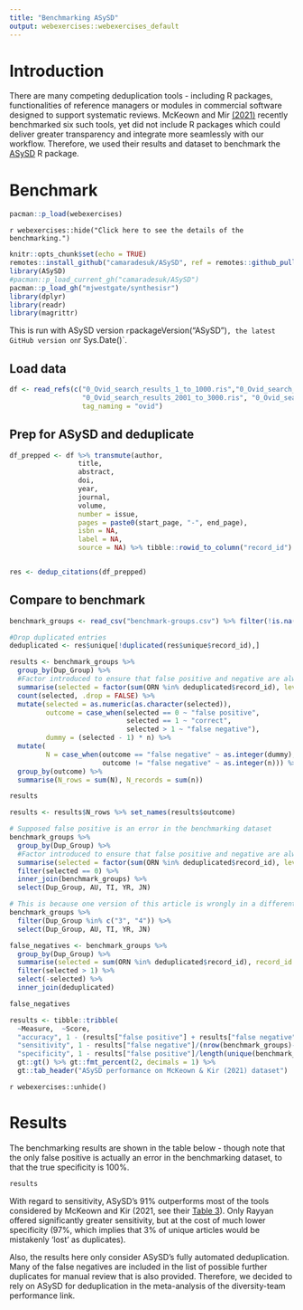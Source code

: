 ```yaml
---
title: "Benchmarking ASySD"
output: webexercises::webexercises_default
---
```


# Introduction

There are many competing deduplication tools - including R packages, functionalities of reference managers or modules in commercial software designed to support systematic reviews. McKeown and Mir [(2021)](https://doi.org/10.1186/s13643-021-01583-y) recently benchmarked six such tools, yet did not include R packages which could deliver greater transparency and integrate more seamlessly with our workflow. Therefore, we used their results and dataset to benchmark the [ASySD](https://github.com/camaradesuk/ASySD) R package.

# Benchmark
```r
pacman::p_load(webexercises)
```

`r webexercises::hide("Click here to see the details of the benchmarking.")`

```r
knitr::opts_chunk$set(echo = TRUE)
remotes::install_github("camaradesuk/ASySD", ref = remotes::github_pull("7"))
library(ASySD)
#pacman::p_load_current_gh("camaradesuk/ASySD")
pacman::p_load_gh("mjwestgate/synthesisr")
library(dplyr)
library(readr)
library(magrittr)
```

This is run with ASySD version `r `packageVersion("ASySD")`, the latest GitHub version on `r Sys.Date()`.

## Load data

```r
df <- read_refs(c("0_Ovid_search_results_1_to_1000.ris","0_Ovid_search_results_1001_to_2000.ris",
                  "0_Ovid_search_results_2001_to_3000.ris", "0_Ovid_search_results_3001_to_3130.ris"),
                  tag_naming = "ovid")
```

## Prep for ASySD and deduplicate


```r
df_prepped <- df %>% transmute(author, 
                 title, 
                 abstract, 
                 doi,
                 year,
                 journal,
                 volume,
                 number = issue,
                 pages = paste0(start_page, "-", end_page),
                 isbn = NA, 
                 label = NA,
                 source = NA) %>% tibble::rowid_to_column("record_id")


res <- dedup_citations(df_prepped)
```

## Compare to benchmark

```r
benchmark_groups <- read_csv("benchmark-groups.csv") %>% filter(!is.na(Dup_Group))

#Drop duplicated entries
deduplicated <- res$unique[!duplicated(res$unique$record_id),]

results <- benchmark_groups %>% 
  group_by(Dup_Group) %>%
  #Factor introduced to ensure that false positive and negative are always included - even when 0
  summarise(selected = factor(sum(ORN %in% deduplicated$record_id), levels = 0:20)) %>% 
  count(selected, .drop = FALSE) %>%
  mutate(selected = as.numeric(as.character(selected)),
         outcome = case_when(selected == 0 ~ "false positive",
                             selected == 1 ~ "correct",
                             selected > 1 ~ "false negative"),
         dummy = (selected - 1) * n) %>%
  mutate(
         N = case_when(outcome == "false negative" ~ as.integer(dummy),
                       outcome != "false negative" ~ as.integer(n))) %>%
  group_by(outcome) %>%
  summarise(N_rows = sum(N), N_records = sum(n))

results

results <- results$N_rows %>% set_names(results$outcome)

# Supposed false positive is an error in the benchmarking dataset
benchmark_groups %>% 
  group_by(Dup_Group) %>%
  #Factor introduced to ensure that false positive and negative are always included - even when 0
  summarise(selected = factor(sum(ORN %in% deduplicated$record_id), levels = 0:20)) %>% 
  filter(selected == 0) %>% 
  inner_join(benchmark_groups) %>% 
  select(Dup_Group, AU, TI, YR, JN)

# This is because one version of this article is wrongly in a different benchmarking group
benchmark_groups %>% 
  filter(Dup_Group %in% c("3", "4")) %>% 
  select(Dup_Group, AU, TI, YR, JN)

false_negatives <- benchmark_groups %>% 
  group_by(Dup_Group) %>%
  summarise(selected = sum(ORN %in% deduplicated$record_id), record_id = as.character(ORN[ORN %in% deduplicated$record_id])) %>% 
  filter(selected > 1) %>% 
  select(-selected) %>%
  inner_join(deduplicated)

false_negatives

results <- tibble::tribble(
  ~Measure,  ~Score,
  "accuracy", 1 - (results["false positive"] + results["false negative"])/nrow(df),
  "sensitivity", 1 - results["false negative"]/(nrow(benchmark_groups)-length(unique(benchmark_groups$Dup_Group))),
  "specificity", 1 - results["false positive"]/length(unique(benchmark_groups$Dup_Group))) %>% 
  gt::gt() %>% gt::fmt_percent(2, decimals = 1) %>% 
  gt::tab_header("ASySD performance on McKeown & Kir (2021) dataset")

```

`r webexercises::unhide()`

# Results

The benchmarking results are shown in the table below - though note that the only false positive is actually an error in the benchmarking dataset, to that the true specificity is 100%. 

```r
results
```

With regard to sensitivity, ASySD's 91% outperforms most of the tools considered by McKeown and Kir (2021, see their [Table 3](https://link.springer.com/article/10.1186/s13643-021-01583-y/tables/3)). Only Rayyan offered significantly greater sensitivity, but at the cost of much lower specificity (97%, which implies that 3% of unique articles would be mistakenly 'lost' as duplicates). 

Also, the results here only consider ASySD's fully automated deduplication. Many of the false negatives are included in the list of possible further duplicates for manual review that is also provided. Therefore, we decided to rely on ASySD for deduplication in the meta-analysis of the diversity-team performance link.


